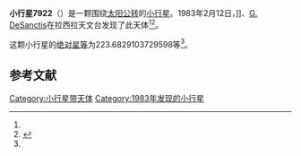{{Infobox planet
| bgcolour = #FFFFC0
| name = 7922
| symbol = 
| image = 
| caption = 
| discovery = yes
| discovery_ref = 
| discoverer = {{link-en|亨利·德波鸿诺|Henri Debehogne}}]]、[[G._DeSanctis|G. DeSanctis]]
| discovery_site = [[拉西拉天文台|拉西拉天文台]] 
| discovered = 1983年2月12日
| designations = yes
| mp_name = 
| named_after = 
| alt_names = 1983 CO3/ 1972 AJ
| mp_category = [[主带小行星|主带小行星]]
| orbit_ref = <ref name="a">[http://ssd.jpl.nasa.gov/sbdb.cgi?sstr=7922 7922] {{Wayback|url=http://ssd.jpl.nasa.gov/sbdb.cgi?sstr=7922 |date=20201124025951 }}，小行星數據庫瀏覽器（JPL Small-Body Database Browser）－[[美国国家航空航天局|美国国家航空航天局]]喷气推进实验室</ref>
| epoch = 2456400.5 (2013年4月18日更新)
| aphelion = {{convert|3.607310443349377|AU|km|3|abbr=on|lk=out}}
| perihelion = {{convert|2.559122260472412|AU|km|3|abbr=on}}
| semimajor = {{convert|3.083216351910894|AU|km|3|abbr=on}}
| eccentricity = 0.169982911
| period = 1977.445067 [[日|日]]<br />5.41[[儒略年|儒略年]]
| avg_speed = 
| inclination = 14.16686805740764
| asc_node = 282.826836666683
| mean_anomaly = 
| arg_peri = 223.6829103729598
| satellites = 
| physical_characteristics = yes
| dimensions = 
| mass = 
| density = 
| surface_grav = 
| escape_velocity = 
| sidereal_day = 
| axial_tilt = 
| pole_ecliptic_lat = 
| pole_ecliptic_lon = 
| albedo = 
| temperatures= 
| temp_name1 = 
| mean_temp_1 = 
| max_temp_1 = 
| temp_name2 = 
| max_temp_2 = 
| spectral_type = 
| abs_magnitude = 223.6829103729598
}}

'''小行星7922'''（{{lang-en|7922}}）是一颗围绕[[太阳|太阳]][[公转|公转]]的[[小行星|小行星]]。1983年2月12日，{{link-en|亨利·德波鸿诺|Henri Debehogne}}]]、[[G._DeSanctis|G. DeSanctis]]在拉西拉天文台发现了此天体<ref name="a" /><ref>{{cite news|title=小行星列表|url=http://cfa-www.harvard.edu/iau/lists/NumberedMPs.txt|accessdate=2013-07-08|newspaper=哈佛大学|archive-date=2008-05-17|archive-url=https://web.archive.org/web/20080517010638/http://cfa-www.harvard.edu/iau/lists/NumberedMPs.txt|dead-url=no}}</ref>。

这颗小行星的[[绝对星等|绝对星等]]为223.6829103729598等<ref name="a" />。

==参考文献==
{{reflist}}
{{Minor Planet Number|[[小行星7921|小行星7921]]|[[小行星7923|小行星7923]]}}

{{小天体}}

[[Category:小行星带天体|Category:小行星带天体]]
[[Category:1983年发现的小行星|Category:1983年发现的小行星]]

{{asteroid-stub}}